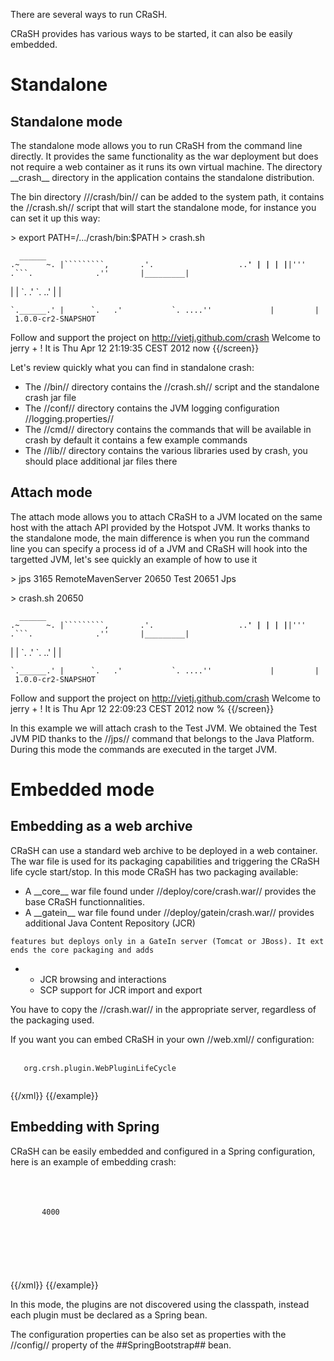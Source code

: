There are several ways to run CRaSH.

CRaSH provides has various ways to be started, it can also be easily embedded.

= Standalone =

== Standalone mode ==

The standalone mode allows you to run CRaSH from the command line directly. It provides the same functionality as the
war deployment but does not require a web container as it runs its own virtual machine. The directory __crash__ directory
in the application contains the standalone distribution.

The bin directory ///crash/bin// can be added to the system path, it contains the //crash.sh// script that will start
the standalone mode, for instance you can set it up this way:

{{screen}}
> export PATH=/.../crash/bin:$PATH
> crash.sh
   ______
 .~      ~. |`````````,       .'.                   ..'''' |         |
|           |'''|'''''      .''```.              .''       |_________|
|           |    `.       .'       `.         ..'          |         |
 `.______.' |      `.   .'           `. ....''             |         | 1.0.0-cr2-SNAPSHOT

Follow and support the project on http://vietj.github.com/crash
Welcome to jerry + !
It is Thu Apr 12 21:19:35 CEST 2012 now
{{/screen}}

Let's review quickly what you can find in standalone crash:

* The //bin// directory contains the //crash.sh// script and the standalone crash jar file
* The //conf// directory contains the JVM logging configuration //logging.properties//
* The //cmd// directory contains the commands that will be available in crash by default it contains a few example commands
* The //lib// directory contains the various libraries used by crash, you should place additional jar files there

== Attach mode ==

The attach mode allows you to attach CRaSH to a JVM located on the same host with the attach API provided by the Hotspot
JVM. It works thanks to the standalone mode, the main difference is when you run the command line you can specify a
process id of a JVM and CRaSH will hook into the targetted JVM, let's see quickly an example of how to use it

{{screen}}
> jps
3165 RemoteMavenServer
20650 Test
20651 Jps

> crash.sh 20650
   ______
 .~      ~. |`````````,       .'.                   ..'''' |         |
|           |'''|'''''      .''```.              .''       |_________|
|           |    `.       .'       `.         ..'          |         |
 `.______.' |      `.   .'           `. ....''             |         | 1.0.0-cr2-SNAPSHOT

Follow and support the project on http://vietj.github.com/crash
Welcome to jerry + !
It is Thu Apr 12 22:09:23 CEST 2012 now
%
{{/screen}}

In this example we will attach crash to the Test JVM. We obtained the Test JVM PID thanks to the //jps// command that belongs
to the Java Platform. During this mode the commands are executed in the target JVM.

= Embedded mode =

== Embedding as a web archive ==

CRaSH can use a standard web archive to be deployed in a web container. The war file is used for its packaging capabilities
and triggering the CRaSH life cycle start/stop. In this mode CRaSH has two packaging available:

* A __core__ war file found under //deploy/core/crash.war// provides the base CRaSH functionnalities.
* A __gatein__ war file found under //deploy/gatein/crash.war// provides additional Java Content Repository (JCR)
 features but deploys only in a GateIn server (Tomcat or JBoss). It extends the core packaging and adds
** JCR browsing and interactions
** SCP support for JCR import and export

You have to copy the //crash.war// in the appropriate server, regardless of the packaging used.

If you want you can embed CRaSH in your own //web.xml// configuration:

{{example title="Embedding CRaSH in a web application"}}
{{xml}}
<web-app>
  <listener>
    <listener-class>org.crsh.plugin.WebPluginLifeCycle</listener-class>
  </listener>
</web-app>
{{/xml}}
{{/example}}

== Embedding with Spring ==

CRaSH can be easily embedded and configured in a Spring configuration, here is an example of embedding crash:

{{example title="Embedding CRaSH in SPring with the Telnet plugin"}}
{{xml}}
<?xml version="1.0" encoding="UTF-8"?>
<beans xmlns="http://www.springframework.org/schema/beans"
       xmlns:xsi="http://www.w3.org/2001/XMLSchema-instance"
       xsi:schemaLocation="http://www.springframework.org/schema/beans
       http://www.springframework.org/schema/beans/spring-beans-3.0.xsd">

	<bean class="org.crsh.spring.SpringBootstrap">
    <property name="config">
      <props>
        <prop key="crash.telnet.port">4000</prop>
      </props>
    </property>
	</bean>

  <bean class="org.crsh.telnet.TelnetPlugin">
  </bean>

</beans>
{{/xml}}
{{/example}}

In this mode, the plugins are not discovered using the classpath, instead each plugin must be declared as a Spring bean.

The configuration properties can be also set as properties with the //config// property of the ##SpringBootstrap## bean.
